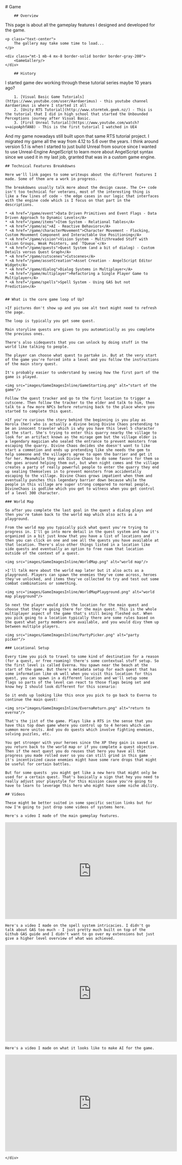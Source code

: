 
<main class="m-6">
    <div class="m-2 mdx-content">
        # Game
    
        ## Overview

This page is about all the gameplay features I designed and developed for the game.

    <p class="text-center">
        The gallery may take some time to load...
    </p>

    <div class="mt-1 mb-4 mx-8 border-solid border border-gray-200">
        <GameGallery/>
    </div>

        ## History

I started game dev working through these tutorial series maybe 10 years ago?

        1. [Visual Basic Game Tutorials](https://www.youtube.com/user/Aardaerimus) - this youtube channel Aardaerimus is where I started it all
        2. [Unity RTS Tutorial](http://www.stormtek.geek.nz/) - This is the tutorial that I did in high school that started the Unbounded Perceptions journey after Visual Basic.
        3. [First Unreal Tutorial](https://www.youtube.com/watch?v=aipoAphfAN8) - This is the first tutorial I watched in UE4

And my game nowadays still built upon that same RTS tutorial project. I migrated my game all the way from 4.12 to 5.6 over the years. I think around version 5.1 is when I started to just build Unreal from source since I wanted to use Unreal-Engine AngelScript to learn more about AngelScript syntax since we used it in my last job, granted that was in a custom game engine.

    ## Technical Features Breakdowns

    Here we'll link pages to some writeups about the different features I made. Some of them are a work in progress.

    The breakdowns usually talk more about the design cause. The C++ code isn't too technical for veterans, most of the interesting thing is like a few lines of code - the edge cases in our logic that interfaces with the engine code which is I focus on that part in the descriptions.

    * <A href="/game/event">Data Driven Primitives and Event Flags - Data Driven Approach to Dynamic Levels</A>
    * <A href="/game/items">Item System - Relational Tables</A>
    * <A href="/game/ai">AI - Reactive Behaviors</A>
    * <A href="/game/characterMovement">Character Movement - Flocking, Custom Movement Component and Interactable Use Positioning</A>
    * <A href="/game/vision">Vision System - Multithreaded Stuff with Vision Groups, Weak Pointers, and `TQueue`</A>
    * <A href="/game/quests">Quest System (and a bit of dialog) - Custom Details versus Quest Graph</A>
    * <A href="/game/cutscenes">Cutscenes</A>
    * <A href="/game/assetCreation">Asset Creation - AngelScript Editor Widget</A>
    * <A href="/game/dialog">Dialog Systems in Multiplayer</A>
    * <A href="/game/multiplayer">Refactoring a Single Player Game to Multiplayer</A>
    * <A href="/game/spells">Spell System - Using GAS but not Prediction</A>
    

    ## What is the core game loop of Up?

    >If pictures don't show up and you see alt text might need to refresh the page.

    The loop is typically you get some quest.

    Main storyline quests are given to you automatically as you complete the previous ones.

    There's also sidequests that you can unlock by doing stuff in the world like talking to people.

    The player can choose what quest to partake in. But at the very start of the game you're forced into a level and you follow the instructions of the main story quest.

    It's probably easier to understand by seeing how the first part of the game is played.

    <img src="images/GameImagesInline/GameStarting.png" alt="start of the game"/>

    Follow the quest tracker and go to the first location to trigger a cutscene. Then follow the tracker to the elder and talk to him, then talk to a few more NPCs before returning back to the place where you started to complete this quest.

    >If you're curious the story behind the beginning is you play as Horola (her) who is actually a divine being Divine Chaos pretending to be an innocent traveler which is why you have this level 5 character at the start. She's trying to enter this quarry nearby the village to look for an artifact known as the mirage gem but the village elder is a legendary magician who sealed the entrance to prevent monsters from escaping the quarry. Divine Chaos decides she doesn't want to like start a commotion and ends up pretending like she needs the gem to help someone and the villagers agree to open the barrier and get it for her. Meanwhile they ask Divine Chaos to do some favors for them so she goes around helping them out, but when night comes and the village creates a party of really powerful people to enter the quarry they end up sealing themselves in to prevent monsters from accidentally escaping to the village. Divine Chaos grows impatient when them and eventually punches this legendary barrier down because while the people in this village are super strong compared to normal people, DivineChaos is godlike which you get to witness when you get control of a level 300 character.

    ### World Map

    So after you complete the last goal in the quest a dialog plays and then you're taken back to the world map which also acts as a playground.

    From the world map you typically pick what quest you're trying to progress in. I'll go into more detail in the quest system and how it's organized in a bit just know that you have a list of locations and then you can click on one and see all the quests you have available at that location. There's also other things listed in a location like side quests and eventually an option to free roam that location outside of the context of a quest.

    <img src="images/GameImagesInline/WorldMap.png" alt="world map"/>

    >I'll talk more about the world map later but it also acts as a playground. Players can spawn the enemies they've come across, heroes they've unlocked, and items they've collected to try and test out some combat combinations or something.

    <img src="images/GameImagesInline/WorldMapPlayground.png" alt="world map playground"/>

    So next the player would pick the location for the main quest and choose that they're going there for the main quest. This is the whole multiplayer aspect of the game that's still being fleshed out. When you pick going to a location typically there are some rules based on the quest what party members are available, and you would divy them up between multiple players.

    <img src="images/GameImagesInline/PartyPicker.png" alt="party picker"/>

    ### Locational Setup

    Every time you pick to travel to some kind of destination for a reason (for a quest, or free roaming) there's some contextual stuff setup. So the first level is called Everna. You spawn near the beach at the start of the game. But there's metadata setup for each quest that has some information like ok well when you visit this location for this quest, you can spawn in a different location and we'll setup some flags so parts of the level can react to those flags being set and know hey I should look different for this scenario:

    So it ends up looking like this once you pick to go back to Everna to continue the main quest:

    <img src="images/GameImagesInline/EvernaReturn.png" alt="return to everna"/>

    That's the jist of the game. Plays like a RTS in the sense that you have this top down game where you control up to 4 heroes which can summon more units. And you do quests which involve fighting enemies, solving puzzles, etc.

    You get stronger with your heroes since the XP they gain is saved as you return back to the world map or if you complete a quest objective. Then if the next quest you do reuses that hero you have all that progress you made rolled over so you can still grind in this game - it's incentivized cause enemies might have some rare drops that might be useful for certain battles.

    But for some quests  you might get like a new hero that might only be used for a certain quest. That's basically a sign that hey you need to really adjust your playstyle for this mission cause you're going to have to learn to leverage this hero who might have some niche ability.

    ## Videos

    These might be better suited in some specific section links but for now I'm going to just drop some videos of systems here.

    Here's a video I made of the main gameplay features.

<iframe
  width="560"
  height="315"
  src="https://www.youtube.com/embed/mkyvwwd0gbQ?si=PpTe-5lWkkV9c_H1"
  title="YouTube video player"
  frameborder="0"
  allow="accelerometer; autoplay; clipboard-write; encrypted-media; gyroscope; picture-in-picture; web-share"
  referrerpolicy="strict-origin-when-cross-origin"
  allowfullscreen
></iframe>

    Here's a video I made on the spell system intricacies. I didn't go talk about GAS too much - I just pretty much built on top of the Github GAS guide and I didn't want to go over my extensions but just give a higher level overview of what was achieved.

<iframe
  width="560"
  height="315"
  src="https://www.youtube.com/embed/wndKvjxAEjI?si=ehfc0m3hltuEMJck"
  title="YouTube video player"
  frameborder="0"
  allow="accelerometer; autoplay; clipboard-write; encrypted-media; gyroscope; picture-in-picture; web-share"
  referrerpolicy="strict-origin-when-cross-origin"
  allowfullscreen
></iframe>

    Here's a video I made on what it looks like to make AI for the game.

<iframe
  width="560"
  height="315"
  src="https://www.youtube.com/embed/Mau5OGr4ra4?si=ypiAkJmFMqhBxDCT"
  title="YouTube video player"
  frameborder="0"
  allow="accelerometer; autoplay; clipboard-write; encrypted-media; gyroscope; picture-in-picture; web-share"
  referrerpolicy="strict-origin-when-cross-origin"
  allowfullscreen
></iframe>

    </div>

</main>
